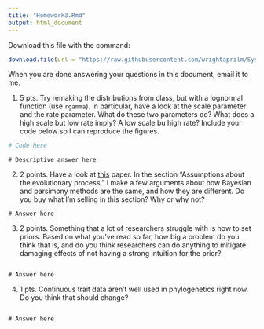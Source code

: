 ```yaml
---
title: "Homework3.Rmd"
output: html_document
---
```


Download this file with the command:

```r
download.file(url = "https://raw.githubusercontent.com/wrightaprilm/Systematics2020/master/Homework/Homework3.Rmd", destfile = "Where you want to save it on your computer")
```

When you are done answering your questions in this document, email it to me.


1. 5 pts. Try remaking the distributions from class, but with a lognormal function (use `rgamma`). In particular, have a look at the scale parameter and the rate parameter. What do these two parameters do? What does a high scale but low rate imply? A low scale bu high rate? Include your code below so I can reproduce the figures.

```r
# Code here

```

```
# Descriptive answer here

```


2. 2 points. Have a look at [this](osf.io/jupva) paper. In the section "Assumptions about the evolutionary process," I make a few arguments about how Bayesian and parsimony methods are the same, and how they are different. Do you buy what I'm selling in this section? Why or why not?

```
# Answer here
```


3. 2 points. Something that a lot of researchers struggle with is how to set priors. Based on what you've read so far, how big a problem do you think that is, and do you think researchers can do anything to mitigate damaging effects of not having a strong intuition for the prior?

```

# Answer here

```


4. 1 pts. Continuous trait data aren't well used in phylogenetics right now. Do you think that should change?

```

# Answer here

```
